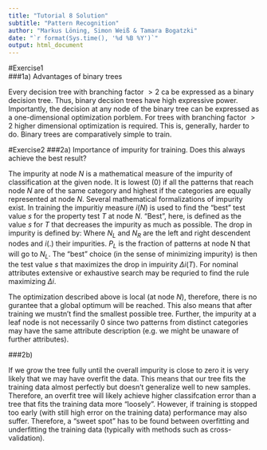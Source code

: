 ```yaml
---
title: "Tutorial 8 Solution"
subtitle: "Pattern Recognition"
author: "Markus Löning, Simon Weiß & Tamara Bogatzki"
date: "`r format(Sys.time(), '%d %B %Y')`"
output: html_document
---
```


#Exercise1  
###1a) Advantages of binary trees

Every decision tree with branching factor $> 2$ ca be expressed as a binary decision tree. Thus, binary decsion trees have high expressive power. Importantly, the decision at any node of the binary tree can be expressed as a one-dimensional optimization porblem. For trees with branching factor $> 2$ higher dimensional optimization is required. This is, generally, harder to do. Binary trees are comparatively simple to train. 



#Exercise2
###2a) Importance of impurity for training. Does this always achieve the best result?

The impurity at node $N$ is a mathematical measure of the impurity of classification at the given node. It is lowest ($0$) if all the patterns that reach node $N$ are of the same category and highest if the categories are equally represented at node $N$. Several mathematical formalizations of impurity exist. In training the impuritiy measure $i(N)$ is used to find the "best" test value $s$ for the property test $T$ at node $N$. "Best", here, is defined as the value $s$ for $T$ that decreases the impurity as much as possible. The drop in impurity is defined by: 
\begin{equation}
 \Delta i(N) = i(N) - P_L i(N_L) - (1-P_L) i(N_R)
\end{equation}
Where $N_L$ and $N_R$ are the left and right descendent nodes and $i(.)$ their impurities. $P_L$ is the fraction of patterns at node N that will go to $N_L$. The "best" choice (in the sense of minimizing impurity) is then the test value $s$ that maximizes the drop in impuirity $\Delta i(T)$. For nominal attributes extensive or exhaustive search may be requried to find the rule maximizing $\Delta i$.

The optimization described above is local (at node $N$), therefore, there is no gurantee that a global optimum will be reached. This also means that after training we mustn't find the smallest possible tree. Further, the impurity at a leaf node is not necessarily $0$ since two patterns from distinct categories may have the same attribute description (e.g. we might be unaware of further attributes).


###2b)
  
If we grow the tree fully until the overall impurity is close to zero it is very likely that we may have overfit the data. This means that our tree fits the training data almost perfectly but doesn't generalize well to new samples. Therefore, an overfit tree will likely achieve higher classifcation error than a tree that fits the training data more "loosely". However, if training is stopped too early (with still high error on the training data) performance may also suffer. Therefore, a "sweet spot" has to be found between overfitting and underfitting the training data (typically with methods such as cross-validation).